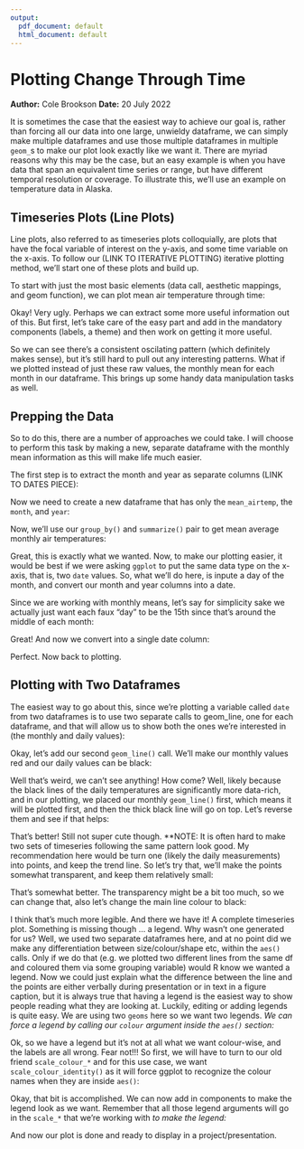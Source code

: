 ```yaml
---
output:
  pdf_document: default
  html_document: default
---
```

# Plotting Change Through Time
**Author:** Cole Brookson
**Date:** 20 July 2022

<p>
It is sometimes the case that the easiest way to achieve our goal is, rather than forcing all our data into one large, unwieldy dataframe, we can simply make multiple dataframes and use those multiple dataframes in multiple `geom_`s to make our plot look exactly like we want it. There are myriad reasons why this may be the case, but an easy example is when you have data that span an equivalent time series or range, but have different temporal resolution or coverage. To illustrate this, we'll use an example on temperature data in Alaska.
</p>
<!--begin.rcode, warning=FALSE
library(tidyverse)
library(lterdatasampler)

df = lterdatasampler::arc_weather
end.rcode-->

## Timeseries Plots (Line Plots)
<p>
Line plots, also referred to as timeseries plots colloquially, are plots that have the focal variable of interest on the y-axis, and some time variable on the x-axis. To follow our (LINK TO ITERATIVE PLOTTING) iterative plotting method, we'll start one of these plots and build up.
</p>
<p>
To start with just the most basic elements (data call, aesthetic mappings, and geom function), we can plot mean air temperature through time: 
</p>
<!--begin.rcode, warning=FALSE
ggplot() + 
  geom_line(data = df, 
            mapping = aes(x = date, y = mean_airtemp))
end.rcode-->
<p>
Okay! Very ugly. Perhaps we can extract some more useful information out of this. But first, let's take care of the easy part and add in the mandatory components (labels, a theme) and then work on getting it more useful. 
</p>
<!--begin.rcode, warning=FALSE
# load the library that has theme_base() in it
library(ggthemes)

ggplot() + 
  geom_line(data = df, 
            mapping = aes(x = date, y = mean_airtemp)) +
  # add in the theme
  ggthemes::theme_base() +
  # add labels +
  labs(x = "Date", y = "Mean Air Temp (C)")
end.rcode-->
<p>
So we can see there's a consistent oscilating pattern (which definitely makes sense), but it's still hard to pull out any interesting patterns. What if we plotted instead of just these raw values, the monthly mean for each month in our dataframe. This brings up some handy data manipulation tasks as well. 
</p>
## Prepping the Data
<p>
So to do this, there are a number of approaches we could take. I will choose to perform this task by making a new, separate dataframe with the monthly mean information as this will make life much easier. 
</p>
<p>
The first step is to extract the month and year as separate columns (LINK TO DATES PIECE):
</p>
<!--begin.rcode, warning=FALSE
df = df %>% 
  dplyr::rowwise() %>% 
  dplyr::mutate(
    month = lubridate::month(date),
    year = lubridate::year(date)
  )
df
end.rcode-->
<p>
Now we need to create a new dataframe that has only the `mean_airtemp`, the `month`, and `year`:
</p>
<!--begin.rcode, warning=FALSE
df_monthly = df %>% 
  dplyr::select(year, month, mean_airtemp)
end.rcode-->
<p>
Now, we'll use our `group_by()` and `summarize()` pair to get mean average monthly air temperatures:
</p>
<!--begin.rcode, warning=FALSE
df_monthly = df_monthly %>% 
  dplyr::group_by(year, month) %>% 
  dplyr::summarize(
    month_airtemp = mean(mean_airtemp, na.rm = TRUE)
  )
df_monthly
end.rcode-->
<p>
Great, this is exactly what we wanted. Now, to make our plotting easier, it would be best if we were asking <code>ggplot</code> to put the same data type on the x-axis, that is, two <code>date</code> values. So, what we'll do here, is inpute a day of the month, and convert our month and year columns into a date. 
</p>
<p>
Since we are working with monthly means, let's say for simplicity sake we actually just want each faux "day" to be the 15th since that's around the middle of each month: 
</p>
<!--begin.rcode, warning=FALSE
df_monthly = df_monthly %>% 
  dplyr::mutate(
    day = 15
  )
df_monthly
end.rcode-->
<p>
Great! And now we convert into a single date column: 
</p>
<!--begin.rcode, warning=FALSE
df_monthly = df_monthly %>% 
  dplyr::rowwise() %>% 
  dplyr::mutate(
    date = lubridate::make_date(year, month, day)
  )
df_monthly
end.rcode-->
<p>
Perfect. Now back to plotting. 
</p>
## Plotting with Two Dataframes
<p>
The easiest way to go about this, since we're plotting a variable called <code>date</code> from two dataframes is to use two separate calls to geom_line, one for each dataframe, and that will allow us to show both the ones we're interested in (the monthly and daily values):
</p>
<!--begin.rcode, warning=FALSE
ggplot() + 
  # first geom_line() for the monthly values
  geom_line(data = df_monthly, mapping = aes(x = date, y = month_airtemp)) +
  ggthemes::theme_base() +
  labs(x = "Date", y = "Monthly Air Temperature (C)")
end.rcode-->
<p>
Okay, let's add our second <code>geom_line()</code> call. We'll make our monthly values red and our daily values can be black:
</p>
<!--begin.rcode, warning=FALSE
ggplot() + 
  # first geom_line() for the monthly values
  geom_line(data = df_monthly, mapping = aes(x = date, y = month_airtemp),
            colour = "red") +
  # second geom_line() for the daily values
  geom_line(data = df, mapping = aes(x = date, y = mean_airtemp)) +
  ggthemes::theme_base() +
  labs(x = "Date", y = "Monthly Air Temperature (C)")
end.rcode-->
<p>
Well that's weird, we can't see anything! How come? Well, likely because the black lines of the daily temperatures are significantly more data-rich, and in our plotting, we placed our monthly <code>geom_line()</code> first, which means it will be plotted first, and then the thick black line will go on top. Let's reverse them and see if that helps: 
</p>
<!--begin.rcode, warning=FALSE
ggplot() + 
  # switched order - daily first 
  geom_line(data = df, mapping = aes(x = date, y = mean_airtemp)) +
  # monthly second
  geom_line(data = df_monthly, mapping = aes(x = date, y = month_airtemp),
            colour = "red") +
  ggthemes::theme_base() +
  labs(x = "Date", y = "Monthly Air Temperature (C)")

end.rcode-->
<p>
That's better! Still not super cute though. **NOTE: It is often hard to make two sets of timeseries following the same pattern look good. My recommendation here would be turn one (likely the daily measurements) into points, and keep the trend line. So let's try that, we'll make the points somewhat transparent, and keep them relatively small:
</p>
<!--begin.rcode, warning=FALSE
ggplot() + 
  # switched order - daily first 
  geom_point(data = df, mapping = aes(x = date, y = mean_airtemp),
             shape = 16, colour = "lightblue", alpha = 0.3) +
  # monthly second
  geom_line(data = df_monthly, mapping = aes(x = date, y = month_airtemp),
            colour = "red") +
  ggthemes::theme_base() +
  labs(x = "Date", y = "Monthly Air Temperature (C)")
end.rcode-->
<p>
That's somewhat better. The transparency might be a bit too much, so we can change that, also let's change the main line colour to black: 
</p>
<!--begin.rcode, warning=FALSE
ggplot() + 
  # switched order - daily first 
  geom_point(data = df, mapping = aes(x = date, y = mean_airtemp),
             shape = 16, colour = "lightblue", alpha = 0.5) +
  # monthly second
  geom_line(data = df_monthly, mapping = aes(x = date, y = month_airtemp),
            colour = "black") +
  ggthemes::theme_base() +
  labs(x = "Date", y = "Monthly Air Temperature (C)")
end.rcode-->
<p>
I think that's much more legible. And there we have it! A complete timeseries plot. Something is missing though ... a legend. Why wasn't one generated for us? Well, we used two separate dataframes here, and at no point did we make any differentiation between size/colour/shape etc, within the <code>aes()</code> calls. Only if we do that (e.g. we plotted two different lines from the same df and coloured them via some grouping variable) would R know we wanted a legend. Now we could just explain what the difference between the line and the points are either verbally during presentation or in text in a figure caption, but it is always true that having a legend is the easiest way to show people reading what they are looking at. Luckily, editing or adding legends is quite easy. We are using two <code>geoms</code> here so we want two legends. <em>We can force a legend by calling our <code>colour</code> argument inside the <code>aes()</code> section:</em>
</p>
<!--begin.rcode, warning=FALSE
ggplot() + 
  # switched order - daily first 
  geom_point(data = df, mapping = aes(x = date, y = mean_airtemp,
                                      colour = "lightblue"), shape = 16,  
                                      alpha = 0.5) +
  # monthly second
  geom_line(data = df_monthly, mapping = aes(x = date, y = month_airtemp,
                                             colour = "black")) +
  ggthemes::theme_base() +
  labs(x = "Date", y = "Monthly Air Temperature (C)") +
  guides(
    colour = guide_legend()
  )
end.rcode-->
<p>
Ok, so we have a legend but it's not at all what we want colour-wise, and the labels are all wrong. Fear not!!! So first, we will have to turn to our old friend <code>scale_colour_*</code> and for this use case, we want <code>scale_colour_identity()</code> as it will force ggplot to recognize the colour names when they are inside <code>aes()</code>:
</p>
<!--begin.rcode, warning=FALSE
ggplot() + 
  # switched order - daily first 
  geom_point(data = df, mapping = aes(x = date, y = mean_airtemp,
                                      colour = "lightblue"), shape = 16,  
                                      alpha = 0.5) +
  # monthly second
  geom_line(data = df_monthly, mapping = aes(x = date, y = month_airtemp,
                                             colour = "black")) +
  ggthemes::theme_base() +
  labs(x = "Date", y = "Monthly Air Temperature (C)") +
  guides(
    colour = guide_legend()
  ) +
  # add in colour scale
  scale_colour_identity(guide = "legend")
end.rcode-->
<p>
Okay, that bit is accomplished. We can now add in components to make the legend look as we want. Remember that all those legend arguments will go in the <code>scale_*</code> that we're working with <em>to make the legend:</em>
</p>
<!--begin.rcode, warning=FALSE
ggplot() + 
  # switched order - daily first 
  geom_point(data = df, mapping = aes(x = date, y = mean_airtemp,
                                      colour = "lightblue"), shape = 16,  
                                      alpha = 0.5) +
  # monthly second
  geom_line(data = df_monthly, mapping = aes(x = date, y = month_airtemp,
                                             colour = "black")) +
  ggthemes::theme_base() +
  labs(x = "Date", y = "Monthly Air Temperature (C)") +
  guides(
    colour = guide_legend()
  ) +
  # add in colour scale
  scale_colour_identity(guide = "legend",
                        name = "Measurement", # the title of the legend
                        breaks = c("black", "lightblue"), # the colours
                        labels = c("Monthly Mean", "Daily Mean") # legend labels
                        )
end.rcode-->
<p>
And now our plot is done and ready to display in a project/presentation. 
</p>
















